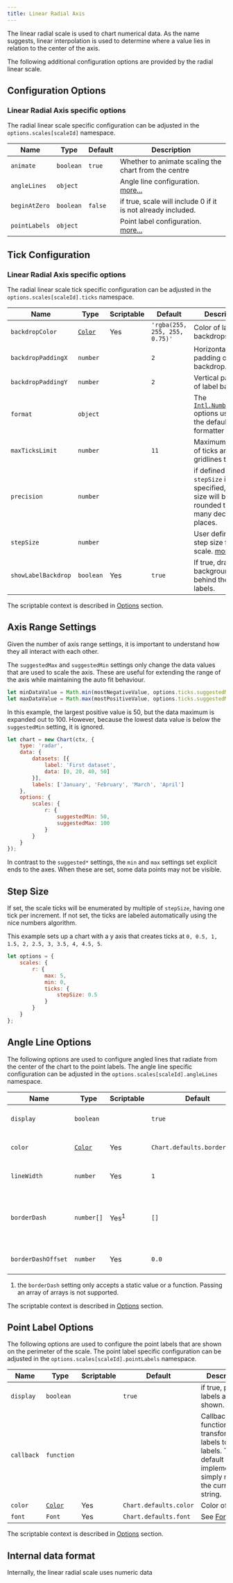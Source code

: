 ```yaml
---
title: Linear Radial Axis
---
```



The linear radial scale is used to chart numerical data. As the name suggests, linear interpolation is used to determine where a value lies in relation to the center of the axis.

The following additional configuration options are provided by the radial linear scale.

## Configuration Options

### Linear Radial Axis specific options
The radial linear scale specific configuration can be adjusted in the `options.scales[scaleId]` namespace.

| Name | Type | Default | Description
| ---- | ---- | ------- | -----------
| `animate` | `boolean` | `true` | Whether to animate scaling the chart from the centre
| `angleLines` | `object` | | Angle line configuration. [more...](#angle-line-options)
| `beginAtZero` | `boolean` | `false` | if true, scale will include 0 if it is not already included.
| `pointLabels` | `object` | | Point label configuration. [more...](#point-label-options)

<CommonAll />

## Tick Configuration

### Linear Radial Axis specific options
The radial linear scale tick specific configuration can be adjusted in the `options.scales[scaleId].ticks` namespace.

| Name | Type | Scriptable | Default | Description
| ---- | ---- | ------- | ------- | -----------
| `backdropColor` | [`Color`](../../general/colors.md) | Yes | `'rgba(255, 255, 255, 0.75)'` | Color of label backdrops.
| `backdropPaddingX` | `number` | | `2` | Horizontal padding of label backdrop.
| `backdropPaddingY` | `number` | | `2` | Vertical padding of label backdrop.
| `format` | `object` | | | The [`Intl.NumberFormat`](https://developer.mozilla.org/en-US/docs/Web/JavaScript/Reference/Global_Objects/Intl/NumberFormat) options used by the default label formatter
| `maxTicksLimit` | `number` | | `11` | Maximum number of ticks and gridlines to show.
| `precision` | `number` | | | if defined and `stepSize` is not specified, the step size will be rounded to this many decimal places.
| `stepSize` | `number` | | | User defined fixed step size for the scale. [more...](#step-size)
| `showLabelBackdrop` | `boolean` | Yes | `true` | If true, draw a background behind the tick labels.

<CommonTicksAll />

The scriptable context is described in [Options](../../general/options.md#tick) section.

## Axis Range Settings

Given the number of axis range settings, it is important to understand how they all interact with each other.

The `suggestedMax` and `suggestedMin` settings only change the data values that are used to scale the axis. These are useful for extending the range of the axis while maintaining the auto fit behaviour.

```javascript
let minDataValue = Math.min(mostNegativeValue, options.ticks.suggestedMin);
let maxDataValue = Math.max(mostPositiveValue, options.ticks.suggestedMax);
```

In this example, the largest positive value is 50, but the data maximum is expanded out to 100. However, because the lowest data value is below the `suggestedMin` setting, it is ignored.

```javascript
let chart = new Chart(ctx, {
    type: 'radar',
    data: {
        datasets: [{
            label: 'First dataset',
            data: [0, 20, 40, 50]
        }],
        labels: ['January', 'February', 'March', 'April']
    },
    options: {
        scales: {
            r: {
                suggestedMin: 50,
                suggestedMax: 100
            }
        }
    }
});
```

In contrast to the `suggested*` settings, the `min` and `max` settings set explicit ends to the axes. When these are set, some data points may not be visible.

## Step Size

If set, the scale ticks will be enumerated by multiple of `stepSize`, having one tick per increment. If not set, the ticks are labeled automatically using the nice numbers algorithm.

This example sets up a chart with a y axis that creates ticks at `0, 0.5, 1, 1.5, 2, 2.5, 3, 3.5, 4, 4.5, 5`.

```javascript
let options = {
    scales: {
        r: {
            max: 5,
            min: 0,
            ticks: {
                stepSize: 0.5
            }
        }
    }
};
```

## Angle Line Options

The following options are used to configure angled lines that radiate from the center of the chart to the point labels.
The angle line specific configuration can be adjusted in the `options.scales[scaleId].angleLines` namespace.

| Name | Type | Scriptable | Default | Description
| ---- | ---- | ------- | ------- | -----------
| `display` | `boolean` | | `true` | if true, angle lines are shown.
| `color` | [`Color`](../../general/colors.md) | Yes | `Chart.defaults.borderColor` | Color of angled lines.
| `lineWidth` | `number` | Yes | `1` | Width of angled lines.
| `borderDash` | `number[]` | Yes<sup>1</sup> | `[]` | Length and spacing of dashes on angled lines. See [MDN](https://developer.mozilla.org/en-US/docs/Web/API/CanvasRenderingContext2D/setLineDash).
| `borderDashOffset` | `number` | Yes | `0.0` | Offset for line dashes. See [MDN](https://developer.mozilla.org/en-US/docs/Web/API/CanvasRenderingContext2D/lineDashOffset).

  1. the `borderDash` setting only accepts a static value or a function. Passing an array of arrays is not supported.

The scriptable context is described in [Options](../../general/options.md#scale) section.

## Point Label Options

The following options are used to configure the point labels that are shown on the perimeter of the scale.
The point label specific configuration can be adjusted in the `options.scales[scaleId].pointLabels` namespace.

| Name | Type | Scriptable | Default | Description
| ---- | ---- | ------- | ------- | -----------
| `display` | `boolean` | | `true` | if true, point labels are shown.
| `callback` | `function` | | | Callback function to transform data labels to point labels. The default implementation simply returns the current string.
| `color` | [`Color`](../../general/colors.md) | Yes | `Chart.defaults.color` | Color of label.
| `font` | `Font` | Yes | `Chart.defaults.font` | See [Fonts](./general/fonts.md)

The scriptable context is described in [Options](../../general/options.md#scale) section.

## Internal data format

Internally, the linear radial scale uses numeric data
